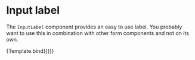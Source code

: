 

<Meta
  title='Forms/InputLabel'
  component={InputLabel}
/>


# Input label
The `InputLabel` component provides an easy to use label. You probably want to use this in combination with other form components and not on its own.

<Canvas>
  <Story
    name="Basic label"
    args={{
      children: ('Basic label')
    }}
  >
    {Template.bind({})}
  </Story>
</Canvas>
